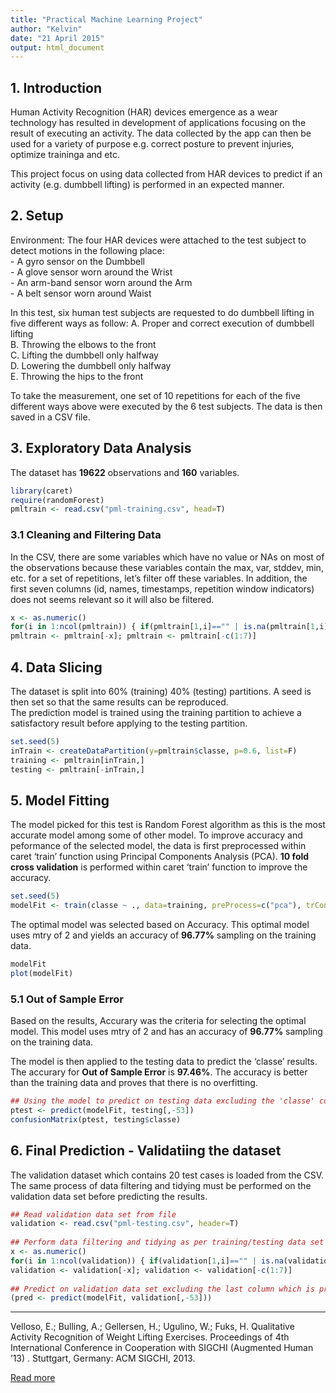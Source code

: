 ```yaml
---
title: "Practical Machine Learning Project"
author: "Kelvin"
date: "21 April 2015"
output: html_document
---
```

## 1. Introduction  
Human Activity Recognition (HAR) devices emergence as a wear technology has resulted in development of applications focusing on the result of executing an activity. The data collected by the app can then be used for a variety of purpose e.g. correct posture to prevent injuries, optimize traininga and etc. 
  
This project focus on using data collected from HAR devices to predict if an activity (e.g. dumbbell lifting) is performed in an expected manner.   
    
## 2. Setup   
Environment:
The four HAR devices were attached to the test subject to detect motions in the following place:  
- A gyro sensor on the Dumbbell  
- A glove sensor worn around the Wrist  
- An arm-band sensor worn around the Arm  
- A belt sensor worn around Waist  

In this test, six human test subjects are requested to do dumbbell lifting in five different ways as follow: 
A. Proper and correct execution of dumbbell lifting  
B. Throwing the elbows to the front  
C. Lifting the dumbbell only halfway  
D. Lowering the dumbbell only halfway  
E. Throwing the hips to the front  
  
To take the measurement, one set of 10 repetitions for each of the five different ways above were executed by the 6 test subjects. The data is then saved in a CSV file.  
  
## 3. Exploratory Data Analysis
The dataset has **19622** observations and **160** variables. 
  
``` r
library(caret)
require(randomForest)
pmltrain <- read.csv("pml-training.csv", head=T)
```
  
### 3.1 Cleaning and Filtering Data
In the CSV, there are some variables which have no value or NAs on most of the observations because these variables contain the max, var, stddev, min, etc. for a set of repetitions, let's filter off these variables. In addition, the first seven columns (id, names, timestamps, repetition window indicators) does not seems relevant so it will also be filtered.  
  
``` r
x <- as.numeric()
for(i in 1:ncol(pmltrain)) { if(pmltrain[1,i]=="" | is.na(pmltrain[1,i])) x <- c(x, i) }
pmltrain <- pmltrain[-x]; pmltrain <- pmltrain[-c(1:7)]
```
  
## 4. Data Slicing  
The dataset is split into 60% (training) 40% (testing) partitions. A seed is then set so that the same results can be reproduced.   
The prediction model is trained using the training partition to achieve a satisfactory result before applying to the testing partition.   
  
``` r
set.seed(5)
inTrain <- createDataPartition(y=pmltrain$classe, p=0.6, list=F)
training <- pmltrain[inTrain,]
testing <- pmltrain[-inTrain,]
```
  
## 5. Model Fitting  
The model picked for this test is Random Forest algorithm as this is the most accurate model among some of other model. To improve accuracy and peformance of the selected model, the data is first preprocessed within caret 'train' function using Principal Components Analysis (PCA). 
**10 fold cross validation** is performed within caret 'train' function to improve the accuracy. 
  
``` r
set.seed(5)
modelFit <- train(classe ~ ., data=training, preProcess=c("pca"), trControl=trainControl(method="cv"), method="rf")
```
  
The optimal model was selected based on Accuracy. This optimal model uses mtry of 2 and yields an accuracy of **96.77%** sampling on the training data.  
  
``` r
modelFit
plot(modelFit)
```
  

### 5.1 Out of Sample Error
Based on the results, Accurary was the criteria for selecting the optimal model. This model uses mtry of 2 and has an accuracy of **96.77%** sampling on the training data.  
  
The model is then applied to the testing data to predict the 'classe' results. The accurary for **Out of Sample Error** is **97.46%**. The accuracy is better than the training data and proves that there is no overfitting.  
  
  
``` r
## Using the model to predict on testing data excluding the 'classe' column
ptest <- predict(modelFit, testing[,-53])  
confusionMatrix(ptest, testing$classe)  
```  
  
## 6. Final Prediction - Validatiing the dataset   
The validation dataset which contains 20 test cases is loaded from the CSV.  
The same process of data filtering and tidying must be performed on the validation data set before predicting the results.    
  
``` r
## Read validation data set from file
validation <- read.csv("pml-testing.csv", header=T)  
  
## Perform data filtering and tidying as per training/testing data set
x <- as.numeric()  
for(i in 1:ncol(validation)) { if(validation[1,i]=="" | is.na(validation[1,i])) x <- c(x, i) }  
validation <- validation[-x]; validation <- validation[-c(1:7)]  
  
## Predict on validation data set excluding the last column which is problem_id
(pred <- predict(modelFit, validation[,-53]))
```
  
***
Velloso, E.; Bulling, A.; Gellersen, H.; Ugulino, W.; Fuks, H. Qualitative Activity Recognition of Weight Lifting Exercises. Proceedings of 4th International Conference in Cooperation with SIGCHI (Augmented Human '13) . Stuttgart, Germany: ACM SIGCHI, 2013.  
  
[Read more](http://groupware.les.inf.puc-rio.br/har#ixzz3Tf8PCS1m)